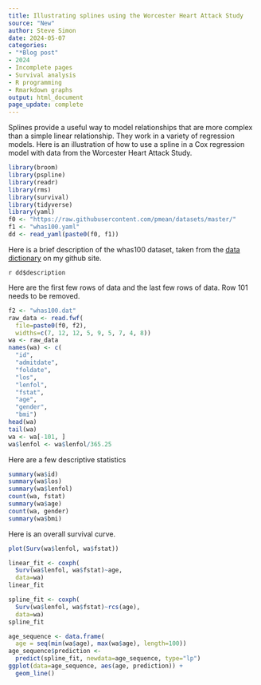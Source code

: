 ```yaml
---
title: Illustrating splines using the Worcester Heart Attack Study
source: "New"
author: Steve Simon
date: 2024-05-07
categories:
- "*Blog post"
- 2024
- Incomplete pages
- Survival analysis
- R programming
- Rmarkdown graphs
output: html_document
page_update: complete
---
```


Splines provide a useful way to model relationships that are more complex than a simple linear relationship. They work in a variety of regression models. Here is an illustration of how to use a spline in a Cox regression model with data from the Worcester Heart Attack Study.

<!---more--->

```r
library(broom)
library(pspline)
library(readr)
library(rms)
library(survival)
library(tidyverse)
library(yaml)
f0 <- "https://raw.githubusercontent.com/pmean/datasets/master/"
f1 <- "whas100.yaml"
dd <- read_yaml(paste0(f0, f1))
```

Here is a brief description of the whas100 dataset, taken from the [data dictionary][sim3] on my github site.

`r dd$description`

[sim3]: https://raw.githubusercontent.com/pmean/datasets/master/whas100-data-dictionary.yaml

Here are the first few rows of data and the last few rows of data. Row 101 needs to be removed.

```r
f2 <- "whas100.dat"
raw_data <- read.fwf(
  file=paste0(f0, f2),
  widths=c(7, 12, 12, 5, 9, 5, 7, 4, 8))
wa <- raw_data
names(wa) <- c(
  "id",
  "admitdate",
  "foldate",
  "los",
  "lenfol",
  "fstat",
  "age",
  "gender",
  "bmi")
head(wa)
tail(wa)
wa <- wa[-101, ]
wa$lenfol <- wa$lenfol/365.25
```

Here are a few descriptive statistics

```r
summary(wa$id)
summary(wa$los)
summary(wa$lenfol)
count(wa, fstat)
summary(wa$age)
count(wa, gender)
summary(wa$bmi)
```

Here is an overall survival curve.

```r
plot(Surv(wa$lenfol, wa$fstat))
```

```r
linear_fit <- coxph(
  Surv(wa$lenfol, wa$fstat)~age,
  data=wa)
linear_fit
```

```r
spline_fit <- coxph(
  Surv(wa$lenfol, wa$fstat)~rcs(age),
  data=wa)
spline_fit
```

```r
age_sequence <- data.frame(
  age = seq(min(wa$age), max(wa$age), length=100))
age_sequence$prediction <- 
  predict(spline_fit, newdata=age_sequence, type="lp")
ggplot(data=age_sequence, aes(age, prediction)) +
  geom_line()
```